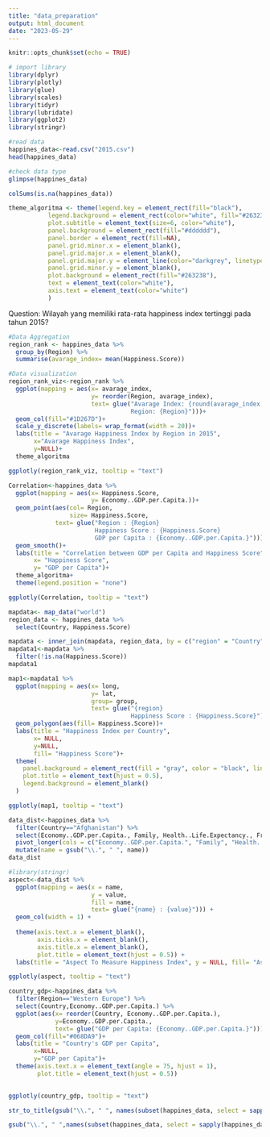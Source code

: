---
title: "data_preparation"
output: html_document
date: "2023-05-29"
---

```{r setup, include=FALSE}
knitr::opts_chunk$set(echo = TRUE)
```

```{r}
# import library
library(dplyr) 
library(plotly) 
library(glue) 
library(scales) 
library(tidyr) 
library(lubridate)
library(ggplot2)
library(stringr)
```



```{r}
#read data
happines_data<-read.csv("2015.csv")
head(happines_data)
```
```{r}
#check data type
glimpse(happines_data)
```
```{r}
colSums(is.na(happines_data))
```

```{r}
theme_algoritma <- theme(legend.key = element_rect(fill="black"),
           legend.background = element_rect(color="white", fill="#263238"),
           plot.subtitle = element_text(size=6, color="white"),
           panel.background = element_rect(fill="#dddddd"),
           panel.border = element_rect(fill=NA),
           panel.grid.minor.x = element_blank(),
           panel.grid.major.x = element_blank(),
           panel.grid.major.y = element_line(color="darkgrey", linetype=2), 
           panel.grid.minor.y = element_blank(),
           plot.background = element_rect(fill="#263238"),
           text = element_text(color="white"),
           axis.text = element_text(color="white")
           )
```

Question:
Wilayah yang memiliki rata-rata happiness index tertinggi pada tahun 2015?

```{r}
#Data Aggregation
region_rank <- happines_data %>% 
  group_by(Region) %>% 
  summarise(avarage_index= mean(Happiness.Score))
```

```{r}
#Data visualization
region_rank_viz<-region_rank %>% 
  ggplot(mapping = aes(x= avarage_index, 
                       y= reorder(Region, avarage_index),
                       text= glue("Avarage Index: {round(avarage_index,3)}
                                  Region: {Region}")))+
  geom_col(fill="#1D267D")+
  scale_y_discrete(labels= wrap_format(width = 20))+
  labs(title = "Avarage Happiness Index by Region in 2015",
       x="Avarage Happiness Index",
       y=NULL)+
  theme_algoritma
```

```{r}
ggplotly(region_rank_viz, tooltip = "text")
```

```{r}
Correlation<-happines_data %>% 
  ggplot(mapping = aes(x= Happiness.Score, 
                       y= Economy..GDP.per.Capita.))+
  geom_point(aes(col= Region,
                 size= Happiness.Score, 
             text= glue("Region : {Region}
                        Happiness Score : {Happiness.Score}
                        GDP per Capita : {Economy..GDP.per.Capita.}")))+
  geom_smooth()+
  labs(title = "Correlation between GDP per Capita and Happiness Score",
       x= "Happiness Score",
       y= "GDP per Capita")+
  theme_algoritma+
  theme(legend.position = "none")
```

```{r}
ggplotly(Correlation, tooltip = "text")
```


```{r}
mapdata<- map_data("world")
region_data <- happines_data %>%
  select(Country, Happiness.Score)

mapdata <- inner_join(mapdata, region_data, by = c("region" = "Country"))
mapdata1<-mapdata %>% 
  filter(!is.na(Happiness.Score))
mapdata1
```

```{r}
map1<-mapdata1 %>% 
  ggplot(mapping = aes(x= long, 
                       y= lat, 
                       group= group,
                       text= glue("{region}
                                  Happiness Score : {Happiness.Score}")))+
  geom_polygon(aes(fill= Happiness.Score))+
  labs(title = "Happiness Index per Country",
       x= NULL,
       y=NULL,
       fill= "Happiness Score")+
  theme(
    panel.background = element_rect(fill = "gray", color = "black", linewidth = 0.5),
    plot.title = element_text(hjust = 0.5),
    legend.background = element_blank()
  )
```

```{r}
ggplotly(map1, tooltip = "text")
```


```{r}
data_dist<-happines_data %>% 
  filter(Country=="Afghanistan") %>% 
  select(Economy..GDP.per.Capita., Family, Health..Life.Expectancy., Freedom, Trust..Government.Corruption., Generosity, Dystopia.Residual ) %>% 
  pivot_longer(cols = c("Economy..GDP.per.Capita.", "Family", "Health..Life.Expectancy.", "Freedom", "Trust..Government.Corruption.", "Generosity", "Dystopia.Residual")) %>% 
  mutate(name = gsub("\\.", " ", name))
data_dist

```

```{r}
#library(stringr)
aspect<-data_dist %>%
  ggplot(mapping = aes(x = name, 
                       y = value, 
                       fill = name,
                       text= glue("{name} : {value}"))) +
  geom_col(width = 1) +
  
  theme(axis.text.x = element_blank(),
        axis.ticks.x = element_blank(),
        axis.title.x = element_blank(),
        plot.title = element_text(hjust = 0.5)) +
  labs(title = "Aspect To Measure Happiness Index", y = NULL, fill= "Aspect")
```

```{r}
ggplotly(aspect, tooltip = "text")
```

```{r}
country_gdp<-happines_data %>% 
  filter(Region=="Western Europe") %>% 
  select(Country,Economy..GDP.per.Capita.) %>% 
  ggplot(aes(x= reorder(Country, Economy..GDP.per.Capita.), 
             y=Economy..GDP.per.Capita.,
             text= glue("GDP per Capita: {Economy..GDP.per.Capita.}")))+
  geom_col(fill="#068DA9")+
  labs(title = "Country's GDP per Capita",
       x=NULL,
       y="GDP per Capita")+
  theme(axis.text.x = element_text(angle = 75, hjust = 1),
        plot.title = element_text(hjust = 0.5))
  

```

```{r}
ggplotly(country_gdp, tooltip = "text")
```


```{r}
str_to_title(gsub("\\.", " ", names(subset(happines_data, select = sapply(happines_data, is.numeric) & !names(happines_data) %in% c("Happiness.Rank", "Happiness.Score", "Standard.Error")))))
```
```{r}
gsub("\\.", " ",names(subset(happines_data, select = sapply(happines_data, is.numeric) & !names(happines_data) %in% c("Happiness.Rank", "Happiness.Score", "Standard.Error"))))
```

